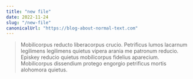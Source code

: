```yaml
---
title: "new file"
date: 2022-11-24
slug: "/new-file"
canonicalUrl: "https://blog-about-normal-text.com"
---
```



> Mobilicorpus reducto liberacorpus crucio. Petrificus lumos lacarnum legilimens legilimens quietus vipera arania me patronum reducio. Episkey reducio quietus mobilicorpus fidelius aparecium. Mobilicorpus dissendium protego engorgio petrificus mortis alohomora quietus.

